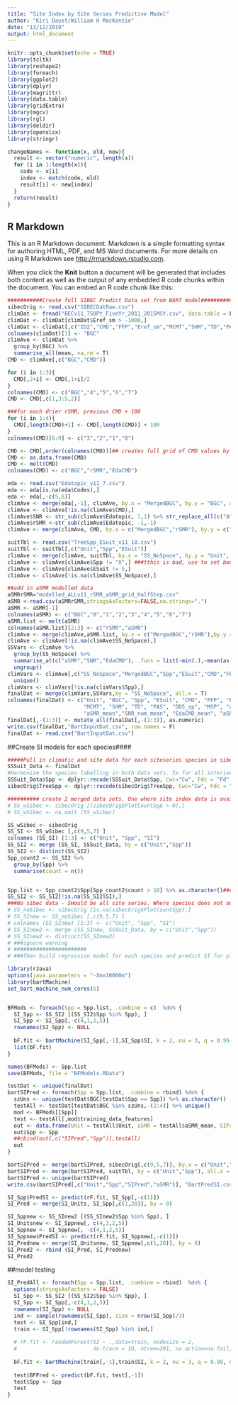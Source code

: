 ```yaml
---
title: "Site Index by Site Series Predictive Model"
author: "Kiri Daust/William H MacKenzie"
date: "13/12/2019"
output: html_document
---
```


```r
knitr::opts_chunk$set(echo = TRUE)
library(tcltk)
library(reshape2)
library(foreach)
library(ggplot2)
library(dplyr)
library(magrittr)
library(data.table)
library(gridExtra)
library(mgcv)
library(rgl)
library(deldir)
library(openxlsx)
library(stringr)

changeNames <- function(x, old, new){
  result <- vector("numeric", length(x))
  for (i in 1:length(x)){
    code <- x[i]
    index <- match(code, old)
    result[i] <- new[index]
  }
  return(result)
}

```

## R Markdown

This is an R Markdown document. Markdown is a simple formatting syntax for authoring HTML, PDF, and MS Word documents. For more details on using R Markdown see <http://rmarkdown.rstudio.com>.

When you click the **Knit** button a document will be generated that includes both content as well as the output of any embedded R code chunks within the document. You can embed an R code chunk like this:

```r
###########Create full SIBEC Predict Data set from BART model###########
sibecOrig <- read.csv("SIBECDatRaw.csv")
climDat <- fread("BECv11_750Pt_FiveYr_2011_2015MSY.csv", data.table = F)
climDat <- climDat[climDat$Eref_sm > -1000,]
climDat <- climDat[,c("ID2","CMD","FFP","Eref_sm","MCMT","SHM","TD","PAS","DD5_sp","MSP")]
colnames(climDat)[1] <- "BGC"
climAve <- climDat %>%
  group_by(BGC) %>%
  summarise_all(mean, na.rm = T)
CMD <- climAve[,c("BGC","CMD")]

for (i in 1:3){
  CMD[,2+i] <- CMD[,1+i]/2
}
colnames(CMD) <- c("BGC","4","5","6","7")
CMD <- CMD[,c(1,3:5,2)]

###for each drier rSMR, previous CMD + 100
for (i in 1:4){
  CMD[,length(CMD)+1] <- CMD[,length(CMD)] + 100
}
colnames(CMD)[6:9] <- c("3","2","1","0")

CMD <- CMD[,order(colnames(CMD))]## creates full grid of CMD values by BGC by rSMR class
CMD <- as.data.frame(CMD)
CMD <- melt(CMD)
colnames(CMD) <- c("BGC","rSMR","EdaCMD")

eda <- read.csv("Edatopic_v11_7.csv")
eda <- eda[is.na(eda$Codes),]
eda <- eda[,-c(5,6)]
climAve <- merge(eda[,-1], climAve, by.x = "MergedBGC", by.y = "BGC", all = T)
climAve <- climAve[!is.na(climAve$CMD),]
climAve$SNR <- str_sub(climAve$Edatopic, 1,1) %>% str_replace_all(c("A" = "1", "B" = "2", "C" = "3", "D" = "4" ,"E" = "5" ))
climAve$rSMR <-str_sub(climAve$Edatopic, -1,-1)
climAve <- merge(climAve, CMD, by.x = c("MergedBGC","rSMR"), by.y = c("BGC","rSMR"), all = TRUE)

suitTbl <- read.csv("TreeSpp_ESuit_v11_18.csv")
suitTbl <- suitTbl[,c("Unit","Spp","ESuit")]
climAve <- merge(climAve, suitTbl, by.x = "SS_NoSpace", by.y = "Unit", all.x = T, all.y = F)
climAve <- climAve[climAve$Spp != "X",] ###tthis is bad, use to set bounds
climAve <- climAve[climAve$ESuit != 5,]
climAve <- climAve[!is.na(climAve$SS_NoSpace),]

##add in aSMR modelled data
aSMRrSMR="modelled_ALLv11_rSMR_aSMR_grid_HalfStep.csv"
aSMR <-read.csv(aSMRrSMR,stringsAsFactors=FALSE,na.strings=".")
aSMR <- aSMR[-1]
colnames(aSMR) <- c("BGC","0","1","2","3","4","5","6","7")
aSMR.list <- melt(aSMR)
colnames(aSMR.list)[2:3] <- c("rSMR","aSMR")
climAve <- merge(climAve,aSMR.list, by.x = c("MergedBGC","rSMR"),by.y = c("BGC","rSMR"), all.x = TRUE)
climAve <- climAve[!is.na(climAve$SS_NoSpace),]
SSVars <- climAve %>%
  group_by(SS_NoSpace) %>%
  summarise_at(c("aSMR","SNR","EdaCMD"), .funs = list(~min(.),~mean(as.numeric(.),na.rm = T),~max(.))) %>%
  ungroup()
climVars <- climAve[,c("SS_NoSpace","MergedBGC","Spp","ESuit","CMD","FFP","Eref_sm","MCMT","SHM","TD","PAS","DD5_sp","MSP")] %>%
  unique()
climVars <- climVars[!is.na(climVars$Spp),]
finalDat <- merge(climVars,SSVars,by = "SS_NoSpace", all.x = T)
colnames(finalDat) <- c("Unit", "BGC", "Spp", "ESuit", "CMD", "FFP", "Eref_sm", 
                        "MCMT", "SHM", "TD", "PAS", "DD5_sp", "MSP", "aSMR_min", "SNR_num_min", "EdaCMD_min",  
                        "aSMR_mean","SNR_num_mean", "EdaCMD_mean", "aSMR_max", "SNR_num_max","EdaCMD_max")
finalDat[,-(1:3)] <- mutate_all(finalDat[,-(1:3)], as.numeric)
write.csv(finalDat,"BartInputDat.csv", row.names = F)
finalDat <- read.csv("BartInputDat.csv")
```

##Create SI models for each species####

```r


#####Pull in climatic and site data for each siteseries species in sibecOrig (pull from suitability script)
SSSuit_Data <- finalDat
#Harmonize the species labelling in both data sets. Sx for all interior spruce, Pl, Cw, Fd
SSSuit_Data$Spp <- dplyr::recode(SSSuit_Data$Spp, Cwc="Cw", Fdc = "Fd", Se = "Sx", Sw = "Sx", Plc = "Pl", Bgc = "Bg")
sibecOrig$TreeSpp <- dplyr::recode(sibecOrig$TreeSpp, Cwc="Cw", Fdc = "Fd", Se = "Sx", Sw = "Sx", Plc = "Pl", Bgc = "Bg")

########## create 2 merged data sets. One where site index data is available and one where it is not.
# SS_wSibec <- sibecOrig [(sibecOrig$PlotCountSpp > 0),]
# SS_wSibec <- na.omit (SS_wSibec)

SS_wSibec <- sibecOrig
SS_SI <- SS_wSibec [,c(9,5,7) ]
colnames (SS_SI) [1:3] <- c("Unit", "Spp", "SI")
SS_SI2 <- merge (SS_SI, SSSuit_Data, by = c("Unit","Spp"))
SS_SI2 <- distinct(SS_SI2)
Spp_count2 <- SS_SI2 %>%
  group_by(Spp) %>%
  summarise(count = n())


Spp.list <- Spp_count2$Spp[Spp_count2$count > 10] %>% as.character()###list of species where there are more than 5 values
SS_SI2 <- SS_SI2[!is.na(SS_SI2$SI),]
###No sibec data - SHould be all site series. Where species does not occur then Site Index is 0
# SS_noSibec <- sibecOrig [is.na(sibecOrig$PlotCountSpp),]
# SS_SInew <- SS_noSibec [,c(9,5,7) ]
# colnames (SS_SInew) [1:3] <- c("Unit", "Spp", "SI")
# SS_SInew2 <- merge (SS_SInew, SSSuit_Data, by = c("Unit","Spp"))
# SS_SInew2 <- distinct(SS_SInew2)
# ###ignore warning
# #######################
# ###Then build regression model for each species and predict SI for places where values
```

```r
library(rJava)
options(java.parameters = "-Xmx10000m")
library(bartMachine)
set_bart_machine_num_cores(5)


BFMods <- foreach(Spp = Spp.list, .combine = c)  %do% {
  SI_Spp <- SS_SI2 [(SS_SI2$Spp %in% Spp), ]
  SI_Spp <- SI_Spp[,-c(4,1,2,5)]
  rownames(SI_Spp) <- NULL
  
  bF.fit <- bartMachine(SI_Spp[,-1],SI_Spp$SI, k = 2, nu = 3, q = 0.99, num_trees = 200)
  list(bF.fit)
}

names(BFMods) <- Spp.list
save(BFMods, file = "BFModels.RData")

testDat <- unique(finalDat)
bartSIPred <- foreach(Spp = Spp.list, .combine = rbind) %do% {
  szUns <- unique(testDat$BGC[testDat$Spp == Spp]) %>% as.character()
  testAll <- testDat[testDat$BGC %in% szUns,-(2:4)] %>% unique()
  mod <- BFMods[[Spp]]
  test <- testAll[,mod$training_data_features]
  out <- data.frame(Unit = testAll$Unit, aSMR = testAll$aSMR_mean, SIPred = predict(mod, new_data = test))
  out$Spp <- Spp
  ##cbind(out[,c("SIPred","Spp")],testAll)
  out
}

bartSIPred <- merge(bartSIPred, sibecOrig[,c(9,5,7)], by.x = c("Unit","Spp"), by.y = c("SS_NoSpace","TreeSpp"), all.x = T)
bartSIPred <- merge(bartSIPred, suitTbl, by = c("Unit","Spp"), all.x = T)
bartSIPred <- unique(bartSIPred)
write.csv(bartSIPred[,c("Unit","Spp","SIPred","aSMR")], "BartPredSI.csv", row.names = F)

SI_Spp$PredSI <- predict(rF.fit, SI_Spp[,-c(1)])
SI_Pred <- merge(SI_Units, SI_Spp[,c(1,20)], by = 0)

SI_Sppnew <- SS_SInew2 [(SS_SInew2$Spp %in% Spp), ]
SI_Unitsnew <- SI_Sppnew[, c(4,1,2,5)]
SI_Sppnew <- SI_Sppnew[, -c(4,1,2,5)]
SI_Sppnew$PredSI <- predict(rF.fit, SI_Sppnew[,-c(1)])
SI_Prednew <- merge(SI_Unitsnew, SI_Sppnew[,c(1,20)], by = 0)
SI_Pred2 <- rbind (SI_Pred, SI_Prednew)
SI_Pred2
```

##model testing
```r
SI_PredAll <- foreach(Spp = Spp.list, .combine = rbind)  %do% {
  options(stringsAsFactors = FALSE)
  SI_Spp <- SS_SI2 [(SS_SI2$Spp %in% Spp), ]
  SI_Spp <- SI_Spp[,-c(4,1,2,5)]
  rownames(SI_Spp) <- NULL
  ind <- sample(rownames(SI_Spp), size = nrow(SI_Spp)/3)
  test <- SI_Spp[ind,]
  train <- SI_Spp[!rownames(SI_Spp) %in% ind,]
  
  # rF.fit <- randomForest(SI ~ .,data=train, nodesize = 2, 
  #                        do.trace = 10, ntree=201, na.action=na.fail, importance=TRUE, proximity=TRUE)
  
  bF.fit <- bartMachine(train[,-1],train$SI, k = 2, nu = 3, q = 0.99, num_trees = 200)
  
  test$BFPred <- predict(bF.fit, test[,-1])
  test$Spp <- Spp
  test
}
```